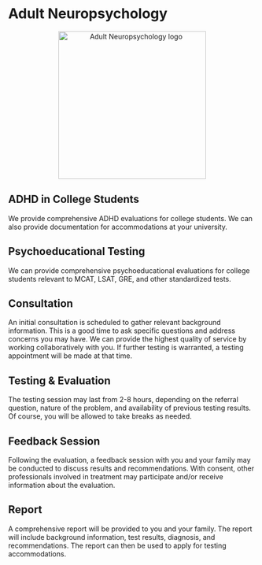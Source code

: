 # Adult Neuropsychology

<center><a><img src="/images/adult-services.webp" alt="Adult Neuropsychology logo" width="300px"/></a></center>

## ADHD in College Students

We provide comprehensive ADHD evaluations for college students. We can also provide documentation for accommodations at your university.

## Psychoeducational Testing

We can provide comprehensive psychoeducational evaluations for college students
relevant to MCAT, LSAT, GRE, and other standardized tests.

## Consultation

An initial consultation is scheduled to gather relevant background information. This is a good time to ask specific questions and address concerns you may have. We can provide the highest quality of service by working collaboratively with you. If further testing is warranted, a testing appointment will be made at that time.

## Testing & Evaluation

The testing session may last from 2-8 hours, depending on the referral question, nature of the problem, and availability of previous testing results. Of course, you will be allowed to take breaks as needed.

## Feedback Session

Following the evaluation, a feedback session with you and your family may be conducted to discuss results and recommendations. With consent, other professionals involved in treatment may participate and/or receive information about the evaluation.

## Report

A comprehensive report will be provided to you and your family. The report will include background information, test results, diagnosis, and recommendations. The report can then be used to apply for testing accommodations.
